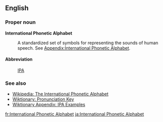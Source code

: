 ==English==

===Proper noun===
'''International Phonetic Alphabet'''
:A standardized set of symbols for representing the sounds of human speech. See [[Appendix:International Phonetic Alphabet]].

==== Abbreviation ====
:[[IPA]]

=== See also ===
*[[w:International Phonetic Alphabet|Wikipedia: The International Phonetic Alphabet]]
*[[Wiktionary:Pronunciation key|Wiktionary: Pronunciation Key]]
*[[Wiktionary Appendix:IPA Examples|Wiktionary Appendix: IPA Examples]]

[[fr:International Phonetic Alphabet]]
[[ja:International Phonetic Alphabet]]